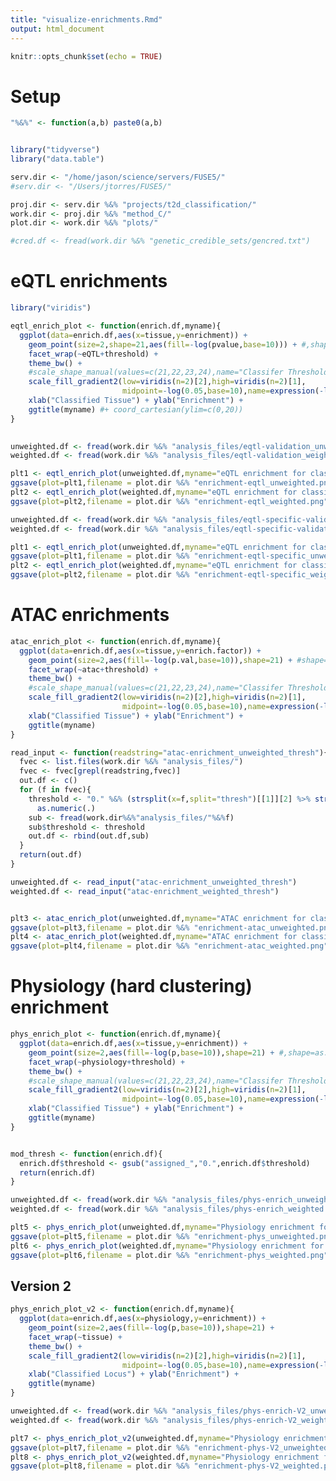 ```yaml
---
title: "visualize-enrichments.Rmd"
output: html_document
---
```


```r
knitr::opts_chunk$set(echo = TRUE)
```


# Setup 

```r

"%&%" <- function(a,b) paste0(a,b)


library("tidyverse")
library("data.table")

serv.dir <- "/home/jason/science/servers/FUSE5/"
#serv.dir <- "/Users/jtorres/FUSE5/"

proj.dir <- serv.dir %&% "projects/t2d_classification/"
work.dir <- proj.dir %&% "method_C/"
plot.dir <- work.dir %&% "plots/"

#cred.df <- fread(work.dir %&% "genetic_credible_sets/gencred.txt")

```



# eQTL enrichments 

```r

library("viridis")

eqtl_enrich_plot <- function(enrich.df,myname){
  ggplot(data=enrich.df,aes(x=tissue,y=enrichment)) + 
    geom_point(size=2,shape=21,aes(fill=-log(pvalue,base=10))) + #,shape=as.factor(threshold))) + 
    facet_wrap(~eQTL+threshold) + 
    theme_bw() + 
    #scale_shape_manual(values=c(21,22,23,24),name="Classifer Threshold") +
    scale_fill_gradient2(low=viridis(n=2)[2],high=viridis(n=2)[1],
                         midpoint=-log(0.05,base=10),name=expression(-log10(p))) + 
    xlab("Classified Tissue") + ylab("Enrichment") + 
    ggtitle(myname) #+ coord_cartesian(ylim=c(0,20))
}
 
```

```r

unweighted.df <- fread(work.dir %&% "analysis_files/eqtl-validation_unweighted.txt")
weighted.df <- fread(work.dir %&% "analysis_files/eqtl-validation_weighted.txt")

plt1 <- eqtl_enrich_plot(unweighted.df,myname="eQTL enrichment for classifed loci (unweighted)")
ggsave(plot=plt1,filename = plot.dir %&% "enrichment-eqtl_unweighted.png",width=7,height=4)
plt2 <- eqtl_enrich_plot(weighted.df,myname="eQTL enrichment for classifed loci (weighted)")
ggsave(plot=plt2,filename = plot.dir %&% "enrichment-eqtl_weighted.png",width=7,height=4)

```


```r

unweighted.df <- fread(work.dir %&% "analysis_files/eqtl-specific-validation_unweighted.txt")
weighted.df <- fread(work.dir %&% "analysis_files/eqtl-specific-validation_weighted.txt")

plt1 <- eqtl_enrich_plot(unweighted.df,myname="eQTL enrichment for classifed loci (unweighted)")
ggsave(plot=plt1,filename = plot.dir %&% "enrichment-eqtl-specific_unweighted.png",width=12,height=12)
plt2 <- eqtl_enrich_plot(weighted.df,myname="eQTL enrichment for classifed loci (weighted)")
ggsave(plot=plt2,filename = plot.dir %&% "enrichment-eqtl-specific_weighted.png",width=12,height=12)

```


# ATAC enrichments 


```r

atac_enrich_plot <- function(enrich.df,myname){
  ggplot(data=enrich.df,aes(x=tissue,y=enrich.factor)) + 
    geom_point(size=2,aes(fill=-log(p.val,base=10)),shape=21) + #shape=as.factor(threshold))) + 
    facet_wrap(~atac+threshold) + 
    theme_bw() + 
    #scale_shape_manual(values=c(21,22,23,24),name="Classifer Threshold") +
    scale_fill_gradient2(low=viridis(n=2)[2],high=viridis(n=2)[1],
                         midpoint=-log(0.05,base=10),name=expression(-log10(p))) + 
    xlab("Classified Tissue") + ylab("Enrichment") + 
    ggtitle(myname)
}

```


```r

read_input <- function(readstring="atac-enrichment_unweighted_thresh"){
  fvec <- list.files(work.dir %&% "analysis_files/")
  fvec <- fvec[grepl(readstring,fvec)]
  out.df <- c()
  for (f in fvec){
    threshold <- "0." %&% (strsplit(x=f,split="thresh")[[1]][2] %>% strsplit(.,".",fixed=TRUE))[[1]][1] %>% 
      as.numeric(.)
    sub <- fread(work.dir%&%"analysis_files/"%&%f)
    sub$threshold <- threshold
    out.df <- rbind(out.df,sub)
  }
  return(out.df)
}

unweighted.df <- read_input("atac-enrichment_unweighted_thresh")
weighted.df <- read_input("atac-enrichment_weighted_thresh")


plt3 <- atac_enrich_plot(unweighted.df,myname="ATAC enrichment for classifed loci (unweighted)")
ggsave(plot=plt3,filename = plot.dir %&% "enrichment-atac_unweighted.png",width=12,height=8)
plt4 <- atac_enrich_plot(weighted.df,myname="ATAC enrichment for classifed loci (weighted)")
ggsave(plot=plt4,filename = plot.dir %&% "enrichment-atac_weighted.png",width=12,height=8)


```



# Physiology (hard clustering) enrichment 


```r

phys_enrich_plot <- function(enrich.df,myname){
  ggplot(data=enrich.df,aes(x=tissue,y=enrichment)) + 
    geom_point(size=2,aes(fill=-log(p,base=10)),shape=21) + #,shape=as.factor(threshold))) + 
    facet_wrap(~physiology+threshold) + 
    theme_bw() + 
    #scale_shape_manual(values=c(21,22,23,24),name="Classifer Threshold") +
    scale_fill_gradient2(low=viridis(n=2)[2],high=viridis(n=2)[1],
                         midpoint=-log(0.05,base=10),name=expression(-log10(p))) + 
    xlab("Classified Tissue") + ylab("Enrichment") + 
    ggtitle(myname)
}



```

```r

mod_thresh <- function(enrich.df){
  enrich.df$threshold <- gsub("assigned_","0.",enrich.df$threshold)
  return(enrich.df)
}

unweighted.df <- fread(work.dir %&% "analysis_files/phys-enrich_unweighted.txt") %>% mod_thresh(.)
weighted.df <- fread(work.dir %&% "analysis_files/phys-enrich_weighted.txt") %>% mod_thresh(.)

plt5 <- phys_enrich_plot(unweighted.df,myname="Physiology enrichment for classifed loci (unweighted)")
ggsave(plot=plt5,filename = plot.dir %&% "enrichment-phys_unweighted.png",width=12,height=8)
plt6 <- phys_enrich_plot(weighted.df,myname="Physiology enrichment for classifed loci (weighted)")
ggsave(plot=plt6,filename = plot.dir %&% "enrichment-phys_weighted.png",width=12,height=8)


```


## Version 2 


```r


phys_enrich_plot_v2 <- function(enrich.df,myname){
  ggplot(data=enrich.df,aes(x=physiology,y=enrichment)) + 
    geom_point(size=2,aes(fill=-log(p,base=10)),shape=21) +
    facet_wrap(~tissue) + 
    theme_bw() + 
    scale_fill_gradient2(low=viridis(n=2)[2],high=viridis(n=2)[1],
                         midpoint=-log(0.05,base=10),name=expression(-log10(p))) + 
    xlab("Classified Locus") + ylab("Enrichment") + 
    ggtitle(myname)
}

unweighted.df <- fread(work.dir %&% "analysis_files/phys-enrich-V2_unweighted.txt") 
weighted.df <- fread(work.dir %&% "analysis_files/phys-enrich-V2_weighted.txt") 

plt7 <- phys_enrich_plot_v2(unweighted.df,myname="Physiology enrichment for classifed loci (unweighted)")
ggsave(plot=plt7,filename = plot.dir %&% "enrichment-phys-V2_unweighted.png",width=12,height=5)
plt8 <- phys_enrich_plot_v2(weighted.df,myname="Physiology enrichment for classifed loci (weighted)")
ggsave(plot=plt8,filename = plot.dir %&% "enrichment-phys-V2_weighted.png",width=12,height=5)

```



